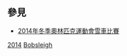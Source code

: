 == 參見 ==
* [[2014年冬季奧林匹克運動會雪車比賽|2014年冬季奧林匹克運動會雪車比賽]]

[[Category:各年冬季奧林匹克運動會雪車運動員|2014]]
[[Category:2014年冬季奧林匹克運動會運動員|Bobsleigh]]